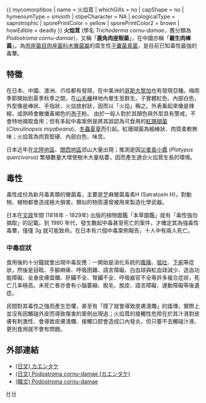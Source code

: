 {{Speciesbox 
| taxon =  Trichoderma cornu-damae
| image = Podostroma cornu-damae.jpg
| authority = (Pat.) Z.X. Zhu & W.Y. Zhuang (2014)
}}
{{ mycomorphbox
| name             = 火焰茸
| whichGills       = no
| capShape         = no
| hymeniumType     = smooth
| stipeCharacter   = NA
| ecologicalType   = saprotrophic
| sporePrintColor  = yellow
| sporePrintColor2 = brown
| howEdible        = deadly
}}
'''火焰茸''' (學名 ''Trichoderma cornu-damae''，舊分類為 ''Podostroma cornu-damae'')，又稱「'''鹿角肉座殼菌'''」，在中國亦稱「'''叢生肉棒菌'''」。為[[肉座菌目|肉座菌目]][[肉座菌科|肉座菌科]][[木黴菌屬|木黴菌屬]]的腐生性[[子囊菌門|子囊菌]][[真菌|真菌]]，是目前已知毒性最強的毒蕈。

== 特徵 ==
在日本、中國、澳洲、爪哇都有發現，在中美洲的[[哥斯大黎加|哥斯大黎加]]也有發現亞種。梅雨季節開始到夏季秋季之間，在[[山毛櫸|山毛櫸]]林地內單生至群生。子實體紅色、內部白色，外型像是棒狀、手指狀、火焰放射狀，因而以「火焰」稱之。外表看起來像是辣椒，成熟時會散播黃褐色的[[孢子|孢子]]粉。
由於一般人對於其顏色與外型具有警戒，不會特地摘取食用；但有多起中毒案例是將其誤認為可食用的[[紅珊瑚菌|紅珊瑚菌]] (''Clavulinopsis miyabeana'')、[[冬蟲夏草|冬蟲夏草]]而引起。紅珊瑚菌為細棒狀、肉質柔軟無味；火焰茸為肉質堅硬、內部白色、味苦。

日本近年在[[北陸地區|北陸地區]]、[[關西地區|關西地區]]郊山大量出現；推測是因[[災害長小蠹|災害長小蠹]] (''Platypus quercivorus'') 繁殖數量大增使樹木大量枯萎，因而產生適合火焰茸生長的環境。

== 毒性 ==
毒性成份為新月毒素類的黴菌毒，主要是芝麻黴菌毒素H (Satratoxin H)，對動物、植物都會造成極大損害。類似的物質還曾被用來製造化學武器。

日本在[[文政|文政]]年間 (1818年 - 1829年) 出版的植物圖鑑「本草圖鑑」就有「毒性強勿摘取」的記載。到 1990 年代，發生數起中毒甚至死亡的案件，才確定其為強毒性毒蕈，僅僅 3g 就可能致命。在日本有六個中毒案例報告，十人中有兩人死亡。

=== 中毒症狀 ===
食用後約十分鐘就會出現中毒反應：一開始是消化系統的[[腹痛|腹痛]]、[[嘔吐|嘔吐]]、[[下痢|下痢]]等症狀，然後是目眩、手腳麻痺、呼吸困難、語言障礙、白血球與紅血球減少、造血功能障礙、全身皮膚糜爛、肝臟不全、腎臟不全、呼吸器官不全等許多複合症狀，死亡几率極高。未死亡者亦會有小腦萎縮、脫毛、脫皮、語言障礙、運動障礙等後遺症。

民間對其毒性之強而產生恐懼，甚至有「摸了就會導致皮膚潰爛」的謠傳，實際上並沒有因觸碰外皮而導致傷害的案例出現過；火焰茸的接觸性危險在於其汁液對皮膚有刺激性、會導致皮膚潰爛、接觸口腔會造成口內發炎，但只要不去觸碰汁液、更別食用就不會有問題。

== 外部連結 ==
* [https://web.archive.org/web/20160304122251/http://www.geocities.jp/kounit/saizikidousyokubutu/kinoko/kaentake/kaentake.html (日文) カエンタケ]
* [http://toolate.s7.coreserver.jp/kinoko/fungi/podostroma_cornu-damae/ (日文) Podostroma cornu-damae (カエンタケ)] {{Wayback|url=http://toolate.s7.coreserver.jp/kinoko/fungi/podostroma_cornu-damae/ |date=20151003031730 }}
* [http://blog.daum.net/_blog/BlogTypeView.do?blogid=03fs1&articleno=9122013&categoryId=424349&regdt=20060715214557 (韓文) Podostroma cornu-damae] {{Wayback|url=http://blog.daum.net/_blog/BlogTypeView.do?blogid=03fs1&articleno=9122013&categoryId=424349&regdt=20060715214557 |date=20110614024854 }}
{{Taxonbar|from=Q864070}}

[[Category:毒蕈|H]]
[[Category:肉棒菌屬|H]]